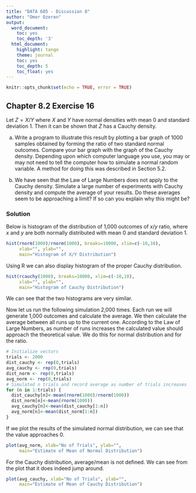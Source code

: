 ```yaml
---
title: "DATA 605 - Discussion 8"
author: "Omer Ozeren"
output:
  word_document:
    toc: yes
    toc_depth: '3'
  html_document:
    highlight: tango
    theme: journal
    toc: yes
    toc_depth: 5
    toc_float: yes
---
```

```r
knitr::opts_chunk$set(echo = TRUE, error = TRUE)
```

## Chapter 8.2 Exercise 16

Let $Z = X/Y$ where $X$ and $Y$ have normal densities with mean $0$ and standard
deviation $1$. Then it can be shown that $Z$ has a Cauchy density.

a. Write a program to illustrate this result by plotting a bar graph of 1000
samples obtained by forming the ratio of two standard normal outcomes.
Compare your bar graph with the graph of the Cauchy density. Depending
upon which computer language you use, you may or may not need to
tell the computer how to simulate a normal random variable. A method
for doing this was described in Section 5.2.

b. We have seen that the Law of Large Numbers does not apply to the
Cauchy density. Simulate a large number of experiments
with Cauchy density and compute the average of your results. Do
these averages seem to be approaching a limit? If so can you explain
why this might be?

### Solution

Below is histogram of the distribution of 1,000 outcomes of $x/y$ ratio, where $x$ and $y$ are both normally distributed with mean $0$ and standard deviation $1$.

```r
hist(rnorm(1000)/rnorm(1000), breaks=10000, xlim=c(-10,10),
     xlab="", ylab="",
     main="Histogram of X/Y Distribution")
```

Using R we can also display histogram of the proper Cauchy distribution. 

```r
hist(rcauchy(1000), breaks=10000, xlim=c(-10,10),
     xlab="", ylab="",
     main="Histogram of Cauchy Distribution")
```

We can see that the two histograms are very similar. 

Now let us run the following simulation 2,000 times. Each run we will generate 1,000 outcomes and calculate the average. We then calculate the average between all runs up to the current one. According to the Law of Large Numbers, as number of runs increases the calculated value should approach the theoretical value. We do this for normal distribution and for the ratio.

```r
# Initialize vectors
trials <- 2000
dist_cauchy <- rep(0,trials)
avg_cauchy <- rep(0,trials)
dist_norm <- rep(0,trials)
avg_norm <- rep(0,trials)
# Simulated n trials and record average as number of trials increases
for (n in 1:trials) {
  dist_cauchy[n]<-mean(rnorm(1000)/rnorm(1000))
  dist_norm[n]<-mean(rnorm(1000))
  avg_cauchy[n]<-mean(dist_cauchy[1:n])
  avg_norm[n]<-mean(dist_norm[1:n])
}
```

If we plot the results of the simulated normal distribution, we can see that the value approaches $0$.

```r
plot(avg_norm, xlab="No of Trials", ylab="",
     main="Estimate of Mean of Normal Distribution")
```

For the Cauchy distribution, average/mean is not defined. We can see from the plot that it does indeed jump around. 

```r
plot(avg_cauchy, xlab="No of Trials", ylab="",
     main="Estimate of Mean of Cauchy Distribution")
```